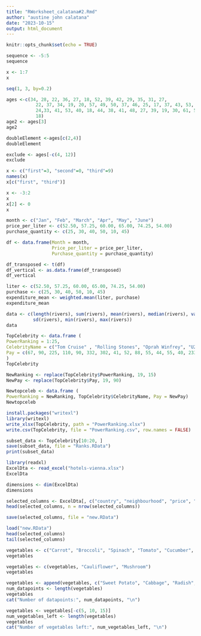 ```yaml
---
title: "RWorksheet_calatana#2.Rmd"
author: "austine john calatana"
date: "2023-10-15"
output: html_document
---
```


```r
knitr::opts_chunk$set(echo = TRUE)
```

```r
sequence <- -5:5
sequence

```
```r
x <- 1:7
x
```
```r
seq(1, 3, by=0.2)
```
```r
ages <-c(34, 28, 22, 36, 27, 18, 52, 39, 42, 29, 35, 31, 27,
           22, 37, 34, 19, 20, 57, 49, 50, 37, 46, 25, 17, 37, 43, 53, 41, 51, 35,
           24,33, 41, 53, 40, 18, 44, 38, 41, 48, 27, 39, 19, 30, 61, 54, 58, 26,
           18)
age2 <- ages[3]
age2
```
```r
doubleElement <-ages[c(2,4)]
doubleElement
```
```r
exclude <- ages[-c(4, 12)]
exclude
```

```r
x <- c("first"=3, "second"=0, "third"=9)
names(x)
x[c("first", "third")]
```

```r
x <- -3:2
x
x[2] <- 0
x
```
```r
month <- c("Jan", "Feb", "March", "Apr", "May", "June")
price_per_liter <- c(52.50, 57.25, 60.00, 65.00, 74.25, 54.00)
purchase_quantity <- c(25, 30, 40, 50, 10, 45)

df <- data.frame(Month = month, 
                 Price_per_liter = price_per_liter,
                 Purchase_quantity = purchase_quantity)

df_transposed <- t(df)
df_vertical <- as.data.frame(df_transposed)
df_vertical
```

```r
liter <- c(52.50, 57.25, 60.00, 65.00, 74.25, 54.00)
purchase <- c(25, 30, 40, 50, 10, 45)
expenditure_mean <- weighted.mean(liter, purchase)
expenditure_mean
```
```r
data <- c(length(rivers), sum(rivers), mean(rivers), median(rivers), var(rivers),
          sd(rivers), min(rivers), max(rivers))
data
```
```r
TopCelebrity <- data.frame (
PowerRanking = 1:25,
CelebrityName = c("Tom Cruise" , "Rolling Stones", "Oprah Winfrey", "U2","Tiger Woods", "Steven Spielberg", "Howard Stern", "50 Cent", "Cast of the Sopranos", "Dan Brown", "Bruce Springsteen", "Donald Trump", "Muhammad Ali", "Paul McCartney", "George Lucas", "Elton John", "David Letterman", "Phil Mickelson", "J.K Rowling", "Bradd Pitt", "Peter Jackson", "Dr. Phil McGraw", "Jay Lenon", "Celine Dion", "Kobe Bryant"),
Pay = c(67, 90, 225, 110, 90, 332, 302, 41, 52, 88, 55, 44, 55, 40, 233, 34, 40, 47, 75, 25, 39, 45, 32, 40, 31)
)
TopCelebrity
```
```r
NewRanking <- replace(TopCelebrity$PowerRanking, 19, 15)
NewPay <- replace(TopCelebrity$Pay, 19, 90)

Newtopceleb <- data.frame (
PowerRanking = NewRanking, TopCelebrity$CelebrityName, Pay = NewPay)
Newtopceleb
```
```r
install.packages("writexl")
library(writexl)
write_xlsx(TopCelebrity, path = "PowerRanking.xlsx")
write.csv(TopCelebrity, file = "PowerRanking.csv", row.names = FALSE)
```
```r
subset_data <- TopCelebrity[10:20, ]
save(subset_data, file = "Ranks.RData")
print(subset_data)
```
```r
library(readxl)
ExcelDta <- read_excel("hotels-vienna.xlsx")
ExcelDta
```
```r
dimensions <- dim(ExcelDta)
dimensions
```
```r
selected_columns <- ExcelDta[, c("country", "neighbourhood", "price", "stars", "accommodation_type", "rating")]
head(selected_columns, n = nrow(selected_columns))
```
```r
save(selected_columns, file = "new.RData")
```

```r
load("new.RData")
head(selected_columns)
tail(selected_columns)
```

```r
vegetables <- c("Carrot", "Broccoli", "Spinach", "Tomato", "Cucumber", "Bell Pepper", "Eggplant", "Zucchini", "Kale", "Asparagus")
vegetables
```

```r
vegetables <- c(vegetables, "Cauliflower", "Mushroom")
vegetables
```

```r
vegetables <- append(vegetables, c("Sweet Potato", "Cabbage", "Radish", "Artichoke"), after = 5)
num_datapoints <- length(vegetables)
vegetables
cat("Number of datapoints:", num_datapoints, "\n")
```

```r
vegetables <- vegetables[-c(5, 10, 15)]
num_vegetables_left <- length(vegetables)
vegetables
cat("Number of vegetables left:", num_vegetables_left, "\n")
```